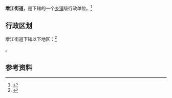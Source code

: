 {{中国乡级行政区|44/01/83/002/000}}

'''增江街道'''，是{{PRC admin/fullname|44/01/83/002/000|3}}下辖的一个[[乡镇|乡镇]]级行政单位。<ref>{{PRC admin/ref sgc|{{PRC admin/parent|44/01/83/002/000}}}}</ref>

== 行政区划 ==

增江街道下辖以下地区：<ref>{{PRC admin/ref sgc|44/01/83/002/000}}</ref>

{{PRC admin/children|44/01/83/002/000}}。

== 参考资料 ==

{{reflist}}

{{行政区划小作品}}
{{PRC admin/navcat|44/01/83/002/000}}